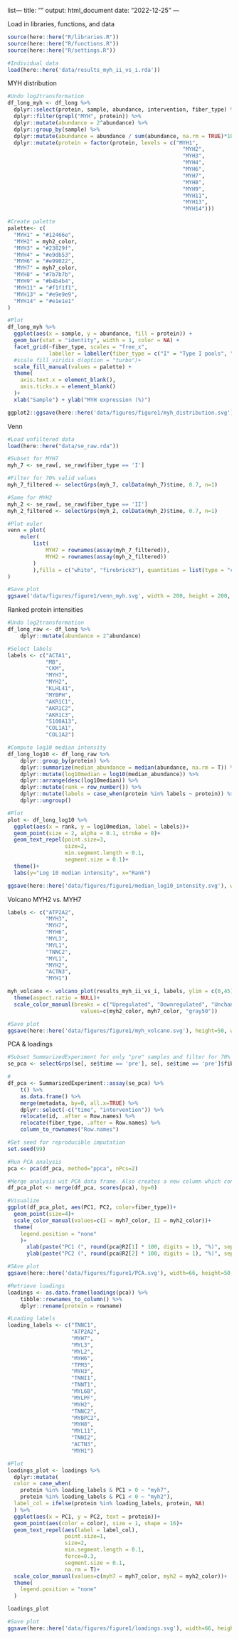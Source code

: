 list---
title: ""
output: html_document
date: "2022-12-25"
---

Load in libraries, functions, and data
```r
source(here::here("R/libraries.R"))
source(here::here("R/functions.R"))
source(here::here("R/settings.R"))

#Individual data
load(here::here('data/results_myh_ii_vs_i.rda'))
```

MYH distribution
```r
#Undo log2transformation
df_long_myh <- df_long %>% 
  dplyr::select(protein, sample, abundance, intervention, fiber_type) %>% 
  dplyr::filter(grepl("MYH", protein)) %>% 
  dplyr::mutate(abundance = 2^abundance) %>% 
  dplyr::group_by(sample) %>% 
  dplyr::mutate(abundance = abundance / sum(abundance, na.rm = TRUE)*100) %>% 
  dplyr::mutate(protein = factor(protein, levels = c("MYH1",
                                                       "MYH2",
                                                       "MYH3",
                                                       "MYH4",
                                                       "MYH6",
                                                       "MYH7",
                                                       "MYH8",
                                                       "MYH9",
                                                       "MYH11",
                                                       "MYH13",
                                                       "MYH14")))

#Create palette
palette<- c(
  "MYH1" = "#12466e",  
  "MYH2" = myh2_color, 
  "MYH3" = "#23829f",  
  "MYH4" = "#e9db53",  
  "MYH6" = "#e99022",  
  "MYH7" = myh7_color, 
  "MYH8" = "#7b7b7b",  
  "MYH9" = "#b4b4b4",  
  "MYH11" = "#f1f1f1", 
  "MYH13" = "#e9e9e9", 
  "MYH14" = "#e1e1e1"  
)

#Plot
df_long_myh %>%
  ggplot(aes(x = sample, y = abundance, fill = protein)) +
  geom_bar(stat = "identity", width = 1, color = NA) +
  facet_grid(~fiber_type, scales = "free_x",
             labeller = labeller(fiber_type = c("I" = "Type I pools", "II" = "Type II pools"))) +
  #scale_fill_viridis_d(option = "turbo")+
  scale_fill_manual(values = palette) +
  theme(
    axis.text.x = element_blank(),
    axis.ticks.x = element_blank()
  )+
  xlab("Sample") + ylab("MYH expression (%)")

ggplot2::ggsave(here::here('data/figures/figure1/myh_distribution.svg'), width = 100, height = 50, units = "mm")
```

Venn
```r
#Load unfiltered data
load(here::here("data/se_raw.rda"))

#Subset for MYH7
myh_7 <- se_raw[, se_raw$fiber_type == 'I']

#Filter for 70% valid values
myh_7_filtered <- selectGrps(myh_7, colData(myh_7)$time, 0.7, n=1)

#Same for MYH2
myh_2 <- se_raw[, se_raw$fiber_type == 'II']
myh_2_filtered <- selectGrps(myh_2, colData(myh_2)$time, 0.7, n=1)

#Plot euler
venn = plot(
    euler(
        list(
            MYH7 = rownames(assay(myh_7_filtered)),
            MYH2 = rownames(assay(myh_2_filtered))
        )
        ),fills = c("white", "firebrick3"), quantities = list(type = "counts"), legend =TRUE
)

#Save plot
ggsave('data/figures/figure1/venn_myh.svg', width = 200, height = 200, units = "mm", plot=venn)
```

Ranked protein intensities
```r
#Undo log2transformation
df_long_raw <- df_long %>% 
    dplyr::mutate(abundance = 2^abundance)

#Select labels
labels <- c("ACTA1",
            "MB",
            "CKM",
            "MYH7",
            "MYH2", 
            "KLHL41",
            "MYBPH",
            "AKR1C1", 
            "AKR1C2", 
            "AKR1C3", 
            "S100A13",
            "COL1A1", 
            "COL1A2")

#Compute log10 median intensity
df_long_log10 <- df_long_raw %>% 
    dplyr::group_by(protein) %>% 
    dplyr::summarize(median_abundance = median(abundance, na.rm = T)) %>% 
    dplyr::mutate(log10median = log10(median_abundance)) %>% 
    dplyr::arrange(desc(log10median)) %>% 
    dplyr::mutate(rank = row_number()) %>% 
    dplyr::mutate(labels = case_when(protein %in% labels ~ protein)) %>% 
    dplyr::ungroup()

#Plot
plot <- df_long_log10 %>% 
  ggplot(aes(x = rank, y = log10median, label = labels))+
  geom_point(size = 2, alpha = 0.1, stroke = 0)+
  geom_text_repel(point.size=3,
                  size=2,
                  min.segment.length = 0.1,
                  segment.size = 0.1)+
  theme()+
  labs(y="Log 10 median intensity", x="Rank")

ggsave(here::here('data/figures/figure1/median_log10_intensity.svg'), width = 75, height = 50, units = "mm", plot = plot)
```

Volcano MYH2 vs. MYH7
```r
labels <- c("ATP2A2",
            "MYH3",
            "MYH7",
            "MYH6",
            "MYL3",
            "MYL1",
            "TNNC2",
            "MYL1",
            "MYH2",
            "ACTN3",
            "MYH1")

myh_volcano <- volcano_plot(results_myh_ii_vs_i, labels, ylim = c(0,45), xlim = c(-6, 6))+
  theme(aspect.ratio = NULL)+
  scale_color_manual(breaks = c("Upregulated", "Downregulated", "Unchanged"),
                       values=c(myh2_color, myh7_color, "gray50"))

#Save plot
ggsave(here::here('data/figures/figure1/myh_volcano.svg'), height=50, width=66, units = "mm", plot = myh_volcano)
```

PCA & loadings
```r
#Subset SummarizedExperiment for only "pre" samples and filter for 70% valid values in at least one fiber-type
se_pca <- selectGrps(se[, se$time == 'pre'], se[, se$time == 'pre']$fiber_type, 0.7, n=1)

#
df_pca <- SummarizedExperiment::assay(se_pca) %>%
    t() %>% 
    as.data.frame() %>% 
    merge(metadata, by=0, all.x=TRUE) %>% 
    dplyr::select(-c("time", "intervention")) %>% 
    relocate(id, .after = Row.names) %>% 
    relocate(fiber_type, .after = Row.names) %>%  
    column_to_rownames("Row.names")

#Set seed for reproducible imputation
set.seed(99)

#Run PCA analysis
pca <- pca(df_pca, method="ppca", nPcs=2)

#Merge analysis wit PCA data frame. Also creates a new column which concatenates fiber_type and id column for PCA coloring.
df_pca_plot <- merge(df_pca, scores(pca), by=0)

#Visualize
ggplot(df_pca_plot, aes(PC1, PC2, color=fiber_type))+
  geom_point(size=4)+
  scale_color_manual(values=c(I = myh7_color, II = myh2_color))+
  theme(
    legend.position = "none"
    )+
      xlab(paste("PC1 (", round(pca@R2[1] * 100, digits = 1), "%)", sep=""))+
      ylab(paste("PC2 (", round(pca@R2[2] * 100, digits = 1), "%)", sep=""))

#SAve plot
ggsave(here::here('data/figures/figure1/PCA.svg'), width=66, height=50, units = "mm")

#Retrieve loadings
loadings <- as.data.frame(loadings(pca)) %>% 
    tibble::rownames_to_column() %>% 
    dplyr::rename(protein = rowname)

#Loading labels
loading_labels <- c("TNNC1",
                    "ATP2A2",
                    "MYH7",
                    "MYL3",
                    "MYL2",
                    "MYH6",
                    "TPM3",
                    "MYH3",
                    "TNNI1", 
                    "TNNT1", 
                    "MYL6B", 
                    "MYLPF", 
                    "MYH2",
                    "TNNC2", 
                    "MYBPC2",
                    "MYH8",
                    "MYL11", 
                    "TNNI2",
                    "ACTN3",
                    "MYH1")

#Plot
loadings_plot <- loadings %>% 
  dplyr::mutate(
  color = case_when(
    protein %in% loading_labels & PC1 > 0 ~ "myh7",
    protein %in% loading_labels & PC1 < 0 ~ "myh2"),
  label_col = ifelse(protein %in% loading_labels, protein, NA)
  ) %>% 
  ggplot(aes(x = PC1, y = PC2, text = protein))+
  geom_point(aes(color = color), size = 1, shape = 16)+
  geom_text_repel(aes(label = label_col),
                  point.size=1,
                  size=2,
                  min.segment.length = 0.1,
                  force=0.3,
                  segment.size = 0.1,
                  na.rm = T)+
  scale_color_manual(values=c(myh7 = myh7_color, myh2 = myh2_color))+
  theme(
    legend.position = "none"
  )

loadings_plot

#Save plot
ggsave(here::here('data/figures/figure1/loadings.svg'), width=66, height=50, units = "mm")
```



